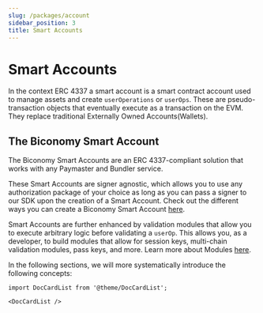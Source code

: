 ```yaml
---
slug: /packages/account
sidebar_position: 3
title: Smart Accounts
---
```


# Smart Accounts

In the context ERC 4337 a smart account is a smart contract account used to manage assets and create `userOperations` or `userOps`.
These are pseudo-transaction objects that eventually execute as a transaction on the EVM.
They replace traditional Externally Owned Accounts(Wallets).

## The Biconomy Smart Account

The Biconomy Smart Accounts are an ERC 4337-compliant solution that works with any Paymaster and Bundler service.

These Smart Accounts are signer agnostic, which allows you to use any authorization package of your choice as long as you can pass a signer to our SDK upon the creation of a Smart Account.
Check out the different ways you can create a Biconomy Smart Account [here](/account/signers).

Smart Accounts are further enhanced by validation modules that allow you to execute arbitrary logic before validating a `userOp`.
This allows you, as a developer, to build modules that allow for session keys, multi-chain validation modules, pass keys, and more. Learn more about Modules [here](/modules).

In the following sections, we will more systematically introduce the following concepts:

```mdx-code-block
import DocCardList from '@theme/DocCardList';

<DocCardList />
```
